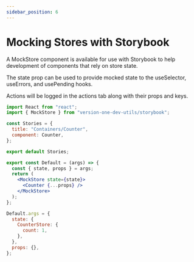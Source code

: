 ```yaml
---
sidebar_position: 6
---
```



# Mocking Stores with Storybook

A MockStore component is available for use with Storybook to help development of components that rely on store state.

The state prop can be used to provide mocked state to the useSelector, useErrors, and usePending hooks.

Actions will be logged in the actions tab along with their props and keys.

```jsx
import React from "react";
import { MockStore } from "version-one-dev-utils/storybook";

const Stories = {
  title: "Containers/Counter",
  component: Counter,
};

export default Stories;

export const Default = (args) => {
  const { state, props } = args;
  return (
    <MockStore state={state}>
      <Counter {...props} />
    </MockStore>
  );
};

Default.args = {
  state: {
    CounterStore: {
      count: 1,
    },
  },
  props: {},
};
```
